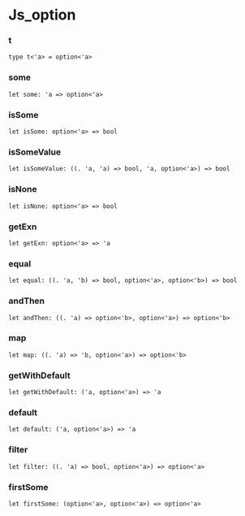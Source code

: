 # Js_option

### t


```res sig
type t<'a> = option<'a>
```

### some


```res sig
let some: 'a => option<'a>
```

### isSome


```res sig
let isSome: option<'a> => bool
```

### isSomeValue


```res sig
let isSomeValue: ((. 'a, 'a) => bool, 'a, option<'a>) => bool
```

### isNone


```res sig
let isNone: option<'a> => bool
```

### getExn


```res sig
let getExn: option<'a> => 'a
```

### equal


```res sig
let equal: ((. 'a, 'b) => bool, option<'a>, option<'b>) => bool
```

### andThen


```res sig
let andThen: ((. 'a) => option<'b>, option<'a>) => option<'b>
```

### map


```res sig
let map: ((. 'a) => 'b, option<'a>) => option<'b>
```

### getWithDefault


```res sig
let getWithDefault: ('a, option<'a>) => 'a
```

### default


```res sig
let default: ('a, option<'a>) => 'a
```

### filter


```res sig
let filter: ((. 'a) => bool, option<'a>) => option<'a>
```

### firstSome


```res sig
let firstSome: (option<'a>, option<'a>) => option<'a>
```

